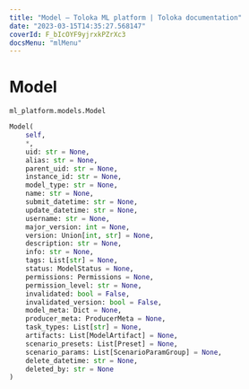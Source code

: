 ```yaml
---
title: "Model — Toloka ML platform | Toloka documentation"
date: "2023-03-15T14:35:27.568147"
coverId: F_bIcOYF9yjrxkPZrXc3
docsMenu: "mlMenu"
---
```


# Model

`ml_platform.models.Model`

```python
Model(
    self,
    *,
    uid: str = None,
    alias: str = None,
    parent_uid: str = None,
    instance_id: str = None,
    model_type: str = None,
    name: str = None,
    submit_datetime: str = None,
    update_datetime: str = None,
    username: str = None,
    major_version: int = None,
    version: Union[int, str] = None,
    description: str = None,
    info: str = None,
    tags: List[str] = None,
    status: ModelStatus = None,
    permissions: Permissions = None,
    permission_level: str = None,
    invalidated: bool = False,
    invalidated_version: bool = False,
    model_meta: Dict = None,
    producer_meta: ProducerMeta = None,
    task_types: List[str] = None,
    artifacts: List[ModelArtifact] = None,
    scenario_presets: List[Preset] = None,
    scenario_params: List[ScenarioParamGroup] = None,
    delete_datetime: str = None,
    deleted_by: str = None
)
```